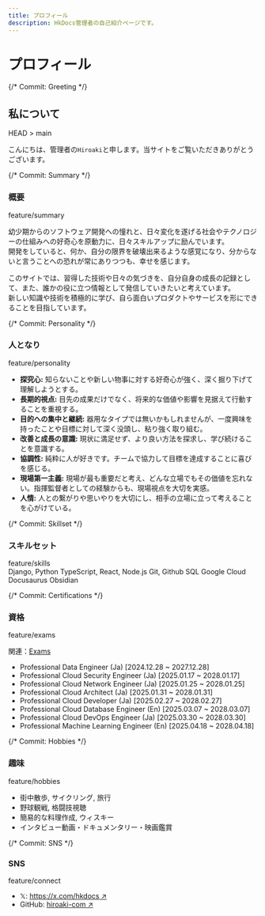 ```yaml
---
title: プロフィール
description: HkDocs管理者の自己紹介ページです。
---
```



# プロフィール

<div className="git-log-profile">

  {/* Commit: Greeting */}
  <div className="log-entry">
    <div className="graph"></div>
    <div className="message">
      <div className="commit-header">
        <h2 className="commit-title">私について</h2>
        <span className="ref-tag head">HEAD > main</span>
      </div>
      <div className="commit-body">
        <p>こんにちは、管理者の<code>Hiroaki</code>と申します。当サイトをご覧いただきありがとうございます。</p>
      </div>
    </div>
  </div>

  {/* Commit: Summary */}
  <div className="log-entry">
    <div className="graph"></div>
    <div className="message">
      <div className="commit-header">
        <h3 className="commit-title">概要</h3>
        <span className="ref-tag branch">feature/summary</span>
      </div>
      <div className="commit-body">
        <p>
          幼少期からのソフトウェア開発への憧れと、日々変化を遂げる社会やテクノロジーの仕組みへの好奇心を原動力に、日々スキルアップに励んでいます。<br />
          開発をしていると、何か、自分の限界を破壊出来るような感覚になり、分からないと言うことへの恐れが常にありつつも、幸せを感じます。
        </p>
        <p>
          このサイトでは、習得した技術や日々の気づきを、自分自身の成長の記録として、また、誰かの役に立つ情報として発信していきたいと考えています。<br />
          新しい知識や技術を積極的に学び、自ら面白いプロダクトやサービスを形にできることを目指しています。
        </p>
      </div>
    </div>
  </div>

  {/* Commit: Personality */}
  <div className="log-entry">
    <div className="graph"></div>
    <div className="message">
      <div className="commit-header">
        <h3 className="commit-title">人となり</h3>
        <span className="ref-tag branch">feature/personality</span>
      </div>
      <div className="commit-body">
        <ul className="log-list">
          <li><b>探究心:</b> 知らないことや新しい物事に対する好奇心が強く、深く掘り下げて理解しようとする。</li>
          <li><b>長期的視点:</b> 目先の成果だけでなく、将来的な価値や影響を見据えて行動することを重視する。</li>
          <li><b>目的への集中と継続:</b> 器用なタイプでは無いかもしれませんが、一度興味を持ったことや目標に対して深く没頭し、粘り強く取り組む。</li>
          <li><b>改善と成長の意識:</b> 現状に満足せず、より良い方法を探求し、学び続けることを意識する。</li>
          <li><b>協調性:</b> 純粋に人が好きです。チームで協力して目標を達成することに喜びを感じる。</li>
          <li><b>現場第一主義:</b> 現場が最も重要だと考え、どんな立場でもその価値を忘れない。指揮監督者としての経験からも、現場視点を大切を実感。</li>
          <li><b>人情:</b> 人との繋がりや思いやりを大切にし、相手の立場に立って考えることを心がけている。</li>
        </ul>
      </div>
    </div>
  </div>

  {/* Commit: Skillset */}
  <div className="log-entry">
    <div className="graph"></div>
    <div className="message">
      <div className="commit-header">
        <h3 className="commit-title">スキルセット</h3>
        <span className="ref-tag branch">feature/skills</span>
      </div>
      <div className="commit-body">
        <div className="skill-tags-container">
          <span className="skill-tag">Django, Python</span>
          <span className="skill-tag">TypeScript, React, Node.js</span>
          <span className="skill-tag">Git, Github</span>
          <span className="skill-tag">SQL</span>
          <span className="skill-tag">Google Cloud</span>
          <span className="skill-tag">Docusaurus</span>
          <span className="skill-tag">Obsidian</span>
        </div>
      </div>
    </div>
  </div>

  {/* Commit: Certifications */}
  <div className="log-entry">
    <div className="graph"></div>
    <div className="message">
      <div className="commit-header">
        <h3 className="commit-title">資格</h3>
        <span className="ref-tag branch">feature/exams</span>
      </div>
      <div className="commit-body">
        <p style={{marginBottom: "12px"}}>関連：<a href="/docs/category/exams">Exams</a></p>
        <ul className="log-list">
          <li>Professional Data Engineer (Ja) <span className="commit-date">[2024.12.28 ~ 2027.12.28]</span></li>
          <li>Professional Cloud Security Engineer (Ja) <span className="commit-date">[2025.01.17 ~ 2028.01.17]</span></li>
          <li>Professional Cloud Network Engineer (Ja) <span className="commit-date">[2025.01.25 ~ 2028.01.25]</span></li>
          <li>Professional Cloud Architect (Ja) <span className="commit-date">[2025.01.31 ~ 2028.01.31]</span></li>
          <li>Professional Cloud Developer (Ja) <span className="commit-date">[2025.02.27 ~ 2028.02.27]</span></li>
          <li>Professional Cloud Database Engineer (En) <span className="commit-date">[2025.03.07 ~ 2028.03.07]</span></li>
          <li>Professional Cloud DevOps Engineer (Ja) <span className="commit-date">[2025.03.30 ~ 2028.03.30]</span></li>
          <li>Professional Machine Learning Engineer (En) <span className="commit-date">[2025.04.18 ~ 2028.04.18]</span></li>
        </ul>
      </div>
    </div>
  </div>

  {/* Commit: Hobbies */}
  <div className="log-entry">
    <div className="graph"></div>
    <div className="message">
      <div className="commit-header">
        <h3 className="commit-title">趣味</h3>
        <span className="ref-tag branch">feature/hobbies</span>
      </div>
      <div className="commit-body">
        <ul className="log-list">
            <li>街中散歩, サイクリング, 旅行</li>
            <li>野球観戦, 格闘技視聴</li>
            <li>簡易的な料理作成, ウィスキー</li>
            <li>インタビュー動画・ドキュメンタリー・映画鑑賞</li>
        </ul>
      </div>
    </div>
  </div>

  {/* Commit: SNS */}
  <div className="log-entry">
    <div className="graph"></div>
    <div className="message">
      <div className="commit-header">
        <h3 className="commit-title">SNS</h3>
        <span className="ref-tag branch">feature/connect</span>
      </div>
      <div className="commit-body">
        <ul className="log-list">
          <li>𝕏: <a href="https://x.com/hkdocs" target="_blank" rel="noopener noreferrer">https://x.com/hkdocs ↗</a></li>
          <li>GitHub: <a href="https://github.com/hiroaki-com" target="_blank" rel="noopener noreferrer">hiroaki-com ↗</a></li>
        </ul>
      </div>
    </div>
  </div>

</div>
